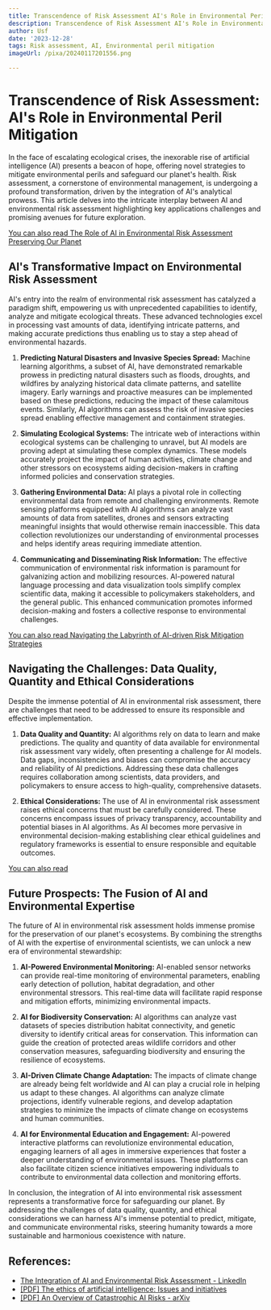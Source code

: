 ```yaml
---
title: Transcendence of Risk Assessment AI's Role in Environmental Peril Mitigation
description: Transcendence of Risk Assessment AI's Role in Environmental Peril Mitigation
author: Usf
date: '2023-12-28'
tags: Risk assessment, AI, Environmental peril mitigation
imageUrl: /pixa/20240117201556.png

---
```

# Transcendence of Risk Assessment: AI's Role  in Environmental Peril Mitigation

In the face of escalating  ecological crises, the inexorable rise of artificial intelligence (AI) presents a beacon of hope, offering  novel strategies to mitigate environmental  perils and  safeguard  our planet's health. Risk  assessment, a cornerstone  of environmental management, is undergoing a profound transformation, driven by the integration of AI's analytical prowess.  This article delves into the intricate interplay between AI and environmental risk assessment highlighting key applications challenges and promising avenues for future exploration.

[You can also  read The Role of AI in  Environmental Risk Assessment Preserving Our Planet](The%20Role%20of%20AI%20in%20Environmental%20Risk%20Assessment%20Preserving%20Our%20Planet)


## AI's Transformative Impact on Environmental Risk Assessment
AI's entry into the realm  of environmental risk assessment has catalyzed a paradigm shift, empowering us with  unprecedented capabilities to identify, analyze  and  mitigate  ecological threats. These advanced technologies excel in processing  vast amounts of data, identifying intricate patterns, and making accurate predictions thus enabling us to stay a step ahead  of environmental hazards.

1. **Predicting Natural Disasters and Invasive Species Spread:** Machine learning algorithms, a subset of AI,  have demonstrated remarkable  prowess in predicting natural disasters such as floods,  droughts, and wildfires by analyzing historical data climate patterns, and satellite imagery. Early  warnings and proactive measures can be implemented based on these predictions, reducing the impact of these calamitous events. Similarly,  AI  algorithms can assess the risk of  invasive species spread enabling effective management and containment strategies.

2. **Simulating Ecological  Systems:** The intricate web of  interactions within  ecological systems can be challenging to unravel, but AI models are proving adept at simulating these complex dynamics. These models accurately project  the impact of human activities, climate change and other stressors  on ecosystems  aiding decision-makers in crafting informed policies and conservation strategies.

3. **Gathering Environmental Data:** AI plays a pivotal role in collecting environmental data  from remote and  challenging environments. Remote sensing platforms equipped  with AI algorithms can analyze vast amounts of data from satellites,  drones and sensors extracting meaningful  insights that would otherwise remain inaccessible. This data collection revolutionizes our  understanding of environmental processes and helps identify areas requiring immediate  attention.

4. **Communicating and Disseminating Risk Information:** The effective communication of environmental risk  information is paramount for galvanizing action and  mobilizing resources. AI-powered natural language processing and data visualization  tools simplify  complex  scientific data, making  it accessible to policymakers  stakeholders, and the  general public. This enhanced communication promotes  informed  decision-making and fosters a collective response to environmental challenges.

[You can  also read Navigating the Labyrinth of AI-driven Risk Mitigation Strategies](Navigating%20the%20Labyrinth%20of%20AI-driven%20Risk%20Mitigation%20Strategies)


## Navigating the Challenges: Data Quality, Quantity and Ethical Considerations
Despite the immense potential of AI in environmental risk assessment, there are challenges that need to be  addressed to  ensure its responsible and effective  implementation.

1. **Data  Quality and  Quantity:**  AI algorithms rely on data to learn and make predictions. The quality and quantity  of data available  for environmental risk assessment vary widely, often presenting a challenge  for AI models. Data gaps, inconsistencies and biases can compromise  the accuracy and reliability of AI predictions. Addressing these data challenges  requires collaboration among scientists, data providers, and  policymakers to ensure access to high-quality, comprehensive datasets.

2. **Ethical Considerations:** The use of  AI in environmental risk assessment raises ethical concerns that must be carefully considered. These concerns encompass issues of privacy transparency, accountability and potential biases in AI algorithms. As AI becomes more pervasive in environmental decision-making establishing clear ethical guidelines and regulatory  frameworks is essential to ensure responsible and equitable outcomes.

[You can also read ]()


##  Future Prospects: The Fusion of AI  and Environmental  Expertise
The future of AI in environmental risk assessment holds immense promise for the preservation of our planet's ecosystems. By combining  the strengths of AI with the expertise of  environmental scientists, we can unlock a new era of  environmental stewardship:

1. **AI-Powered  Environmental Monitoring:** AI-enabled sensor networks  can provide real-time monitoring of environmental parameters, enabling early detection of pollution, habitat degradation, and other environmental stressors. This real-time data will facilitate rapid response and mitigation efforts, minimizing environmental impacts.

2. **AI  for Biodiversity Conservation:** AI algorithms can analyze vast datasets of species distribution habitat connectivity,  and genetic diversity to identify critical areas for conservation. This information can  guide the creation  of protected areas wildlife corridors and other conservation measures, safeguarding biodiversity and ensuring the resilience of ecosystems.

3. **AI-Driven Climate Change Adaptation:** The impacts of climate  change are already being felt worldwide and AI can play a crucial role in helping us adapt to these changes. AI algorithms can analyze climate projections, identify vulnerable regions, and develop adaptation strategies to minimize the impacts of climate change on ecosystems and human communities.

4. **AI for Environmental  Education and Engagement:** AI-powered interactive platforms can revolutionize environmental education, engaging  learners of all ages in  immersive experiences that foster a deeper understanding of environmental issues. These platforms can also facilitate  citizen science initiatives empowering individuals to  contribute to environmental data collection and monitoring efforts.

In conclusion, the integration of AI  into environmental risk assessment represents a transformative force for safeguarding our planet. By addressing  the  challenges of data quality, quantity, and ethical considerations we can  harness AI's immense potential to predict, mitigate, and communicate environmental risks, steering humanity towards a more sustainable and harmonious coexistence with nature.

## References:
- [The Integration of AI and Environmental Risk Assessment - LinkedIn](https://www.linkedin.com/pulse/integration-ai-environmental-risk-assessment-future-scott)
- [[PDF] The ethics of artificial intelligence: Issues and initiatives](https://www.europarl.europa.eu/RegData/etudes/STUD/2020/634452/EPRS_STU(2020)634452_EN.pdf)
- [[PDF] An Overview of Catastrophic AI Risks - arXiv](https://arxiv.org/pdf/2306.12001)
